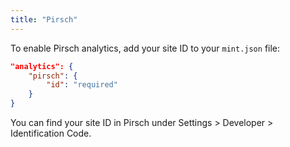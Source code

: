 ```yaml
---
title: "Pirsch"
---
```


To enable Pirsch analytics, add your site ID to your `mint.json` file:

<CodeGroup>

```json mint.json
"analytics": {
    "pirsch": {
        "id": "required"
    }
}
```

</CodeGroup>

You can find your site ID in Pirsch under Settings > Developer > Identification Code.
